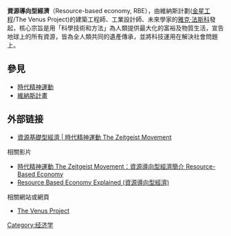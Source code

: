 {{expand|time=2014-08-15T09:24:00+00:00}}
{{unreferenced|time=2014-08-15T09:24:00+00:00}}
'''資源導向型經濟'''（Resource-based economy, RBE），由維納斯計劃([[金星工程|金星工程]]/The Venus Project)的建築工程師、工業設計師、未來學家的[[雅克·法斯科|雅克‧法斯科]]發起，核心宗旨是用「科學技術和方法」為人類提供最大化的富裕及物質生活，宣告地球上的所有資源，皆為全人類共同的遺產傳承，並將科技運用在解決社會問題上。

==參見==
* [[時代精神運動|時代精神運動]]
* [[金星工程|維納斯計畫]]

== 外部链接 ==
* [https://tzmtaiwan.wordpress.com/resource-based-economy/ 資源基礎型經濟 | 時代精神運動 The Zeitgeist Movement] {{Wayback|url=https://tzmtaiwan.wordpress.com/resource-based-economy/ |date=20190719084739 }}

; 相關影片
* [https://www.youtube.com/watch?v=WymMMF-chdM 時代精神運動 The Zeitgeist Movement：資源導向型經濟簡介 Resource-Based Economy] {{Wayback|url=https://www.youtube.com/watch?v=WymMMF-chdM |date=20160317235106 }}
* [https://www.youtube.com/watch?v=MxztRzVwaL4 Resource Based Economy Explained (資源導向型經濟)] {{Wayback|url=https://www.youtube.com/watch?v=MxztRzVwaL4 |date=20160325072300 }}

; 相關網站或網頁
*[https://web.archive.org/web/20190806214148/https://www.thevenusproject.com/ The Venus Project]

{{DEFAULTSORT:Resource-based economy}}
[[Category:经济学|Category:经济学]]